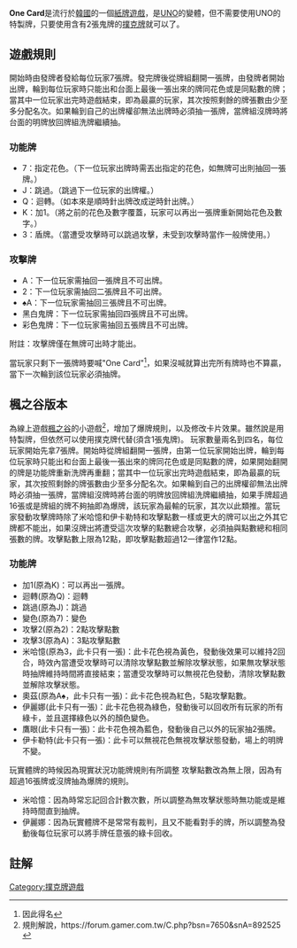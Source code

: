 {{unreferenced|time=2015-04-26T15:10:34+00:00}}
{{Infobox CardGame
| title = One Card
| subtitle = 
| image_link = [[Image:08_of_spades.svg|160px]]
| image_caption = 
| alt_names = 
| type = Matching
| players = 2+ 
| play = 可順時鐘可逆時鐘
| ages = 
| num_cards = 54(含有2張鬼牌的撲克牌)
| origin = 
| playing_time = 5 min.
| random_chance = 50%
| skills = 
| footnotes =
| deck = Anglo-American
}}
'''One Card'''是流行於[[韓國|韓國]]的一個[[紙牌遊戲|紙牌遊戲]]，是[[UNO|UNO]]的變體，但不需要使用UNO的特製牌，只要使用含有2張鬼牌的[[撲克牌|撲克牌]]就可以了。
== 遊戲規則 ==
開始時由發牌者發給每位玩家7張牌。發完牌後從牌組翻開一張牌，由發牌者開始出牌，輪到每位玩家時只能出和台面上最後一張出來的牌同花色或是同點數的牌；當其中一位玩家出完時遊戲結束，即為最贏的玩家，其次按照剩餘的牌張數由少至多分配名次。如果輪到自己的出牌權卻無法出牌時必須抽一張牌，當牌組沒牌時將台面的明牌放回牌組洗牌繼續抽。

=== 功能牌 ===
* 7：指定花色。（下一位玩家出牌時需丟出指定的花色，如無牌可出則抽回一張牌。）
* J：跳過。（跳過下一位玩家的出牌權。）
* Q：迴轉。（如本來是順時針出牌改成逆時針出牌。）
* K：加1。（將之前的花色及數字覆蓋，玩家可以再出一張牌重新開始花色及數字。）
* 3：盾牌。（當遭受攻擊時可以跳過攻擊，未受到攻擊時當作一般牌使用。）

=== 攻擊牌 ===
* A：下一位玩家需抽回一張牌且不可出牌。
* 2：下一位玩家需抽回二張牌且不可出牌。
* ♠A：下一位玩家需抽回三張牌且不可出牌。
* 黑白鬼牌：下一位玩家需抽回四張牌且不可出牌。
* 彩色鬼牌：下一位玩家需抽回五張牌且不可出牌。
附註：攻擊牌僅在無牌可出時才能出。

當玩家只剩下一張牌時要喊"One Card"<ref>因此得名</ref>，如果沒喊就算出完所有牌時也不算贏，當下一次輪到該位玩家必須抽牌。

== 楓之谷版本 ==
為線上遊戲[[楓之谷|楓之谷]]的小遊戲<ref>規則解說，https://forum.gamer.com.tw/C.php?bsn=7650&snA=892525 {{Wayback|url=https://forum.gamer.com.tw/C.php?bsn=7650&snA=892525 |date=20180129141703 }}</ref>，增加了爆牌規則，以及修改卡片效果。雖然說是用特製牌，但依然可以使用撲克牌代替(須含1張鬼牌)。
玩家數量兩名到四名，每位玩家開始先拿7張牌。開始時從牌組翻開一張牌，由第一位玩家開始出牌，輪到每位玩家時只能出和台面上最後一張出來的牌同花色或是同點數的牌，如果開始翻開的牌是功能牌重新洗牌再重翻；當其中一位玩家出完時遊戲結束，即為最贏的玩家，其次按照剩餘的牌張數由少至多分配名次。如果輪到自己的出牌權卻無法出牌時必須抽一張牌，當牌組沒牌時將台面的明牌放回牌組洗牌繼續抽，如果手牌超過16張或是牌組的牌不夠抽即為爆牌，該玩家為最輸的玩家，其次以此類推。當玩家發動攻擊牌時除了米哈憶和伊卡勒特和攻擊點數一樣或更大的牌可以出之外其它牌都不能出，如果沒牌出將遭受這次攻擊的點數總合攻擊，必須抽與點數總和相同張數的牌。攻擊點數上限為12點，即攻擊點數超過12一律當作12點。

=== 功能牌 ===
* 加1(原為K)：可以再出一張牌。
* 迴轉(原為Q)：迴轉
* 跳過(原為J)：跳過
* 變色(原為7)：變色
* 攻擊2(原為2)：2點攻擊點數
* 攻擊3(原為A)：3點攻擊點數
* 米哈憶(原為3，此卡只有一張)：此卡花色視為黃色，發動後效果可以維持2回合，時效內當遭受攻擊時可以清除攻擊點數並解除攻擊狀態，如果無攻擊狀態時抽牌維持時間將直接結束；當遭受攻擊時可以無視花色發動，清除攻擊點數並解除攻擊狀態。
* 奧茲(原為A♠，此卡只有一張)：此卡花色視為紅色，5點攻擊點數。
* 伊麗娜(此卡只有一張)：此卡花色視為綠色，發動後可以回收所有玩家的所有綠卡，並且選擇綠色以外的顏色變色。
* 鷹眼(此卡只有一張)：此卡花色視為藍色，發動後自己以外的玩家抽2張牌。
* 伊卡勒特(此卡只有一張)：此卡可以無視花色無視攻擊狀態發動，場上的明牌不變。

玩實體牌的時候因為現實狀況功能牌規則有所調整
攻擊點數改為無上限，因為有超過16張牌或沒牌抽為爆牌的規則。
* 米哈憶：因為時常忘記回合計數次數，所以調整為無攻擊狀態時無功能或是維持時間直到抽牌。
* 伊麗娜：因為玩實體牌不是常常有裁判，且又不能看對手的牌，所以調整為發動後每位玩家可以將手牌任意張的綠卡回收。

==註解==
{{Reflist}}

[[Category:撲克牌遊戲|Category:撲克牌遊戲]]